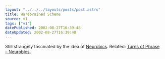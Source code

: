 ```yaml
---
layout: "../../../layouts/posts/post.astro"
title: Harebrained Scheme
source: v1
tags: ["v1"]
datePublished: 2002-08-27T16:39:48
dateUpdated: 2002-08-27T16:39:48
---
```


Still strangely fascinated by the idea of [Neurobics][1]. Related: [Turns of Phrase &#8211; Neurobics][2].

[1]: http://www.neurobics.com/ "Neurobics: Keep Your Brain Alive"
[2]: http://www.worldwidewords.org/turnsofphrase/tp-neu1.htm "World Wide Words: Neurobics as a turn of phrase"
